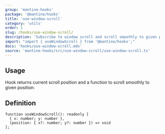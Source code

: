 ```yaml
---
group: 'mantine-hooks'
package: '@mantine/hooks'
title: 'use-window-scroll'
category: 'utils'
order: 1
slug: /hooks/use-window-scroll/
description: 'Subscribe to window scroll and scroll smoothly to given position'
import: "import { useWindowScroll } from '@mantine/hooks';"
docs: 'hooks/use-window-scroll.mdx'
source: 'mantine-hooks/src/use-window-scroll/use-window-scroll.ts'
---
```



## Usage

Hook returns current scroll position and a function to scroll smoothly to given position:

<Demo data={useWindowScrollHook} />

## Definition

```tsx
function useWindowScroll(): readonly [
  { x: number; y: number },
  (position: { x?: number; y?: number }) => void
];
```
